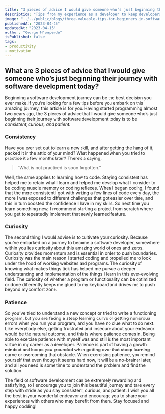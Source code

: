 ```yaml
---
title: "3 pieces of advice I would give someone who’s just beginning their journey with software development"
description: "Tips from my experience as a developer to keep developers new to the field productive and motivated"
image: "../../public/blogs/three-valuable-tips-for-beginners-in-software-development.jpg"
publishedAt: "2023-04-15"
updatedAt: "2023-04-15"
author: "George M'sapenda"
isPublished: false
tags:
- productivity
- motivation
---
```



## What are 3 pieces of advice that I would give someone who’s just beginning their journey with software development today?

Beginning a software development journey can be the best decision you ever make. If you’re looking for a few
tips before you embark on this amazing journey, this article is for you. Having started programming almost two years
ago, the 3 pieces of advice that I would give someone who’s just beginning their journey with software development
today is to be *consistent, curious, and patient.*

### Consistency

Have you ever set out to learn a new skill, and after getting the hang of it, packed it in the attic of your mind?
What happened when you tried to practice it a few months later? There’s a saying,

> “What is not practiced is soon forgotten.”

Well, the same applies to learning how to code. Staying consistent has helped me to retain what I learn
and helped me develop what I consider to be coding muscle memory or coding reflexes. When I began coding, I found that
the more consistent I got with writing a few lines of code every day, the more I was exposed to different challenges
that got easier over time, and this in turn boosted the confidence I have in my skills. So next time you learn
something new, I recommend starting a project from scratch where you get to repeatedly implement that newly learned
feature.

### Curiosity

The second thing I would advise is to cultivate your curiosity. Because you’ve embarked on a journey to become a
software developer, somewhere within you lies curiosity about this amazing world of ones and zeros. Curiosity provides
momentum and is essential in order to push boundaries. Curiosity was the main reason I started coding and propelled me
to look under the hood of working websites and programs. The curiosity of knowing what makes things tick has helped me
pursue a deeper understanding and implementation of the things I learn in this ever-evolving field. The curiosity of
whether a program or functionality can be optimized or done differently keeps me glued to my keyboard and drives me to
push beyond my comfort zone.

### Patience

So you’ve tried to understand a new concept or tried to write a functioning program, but you are facing a steep
learning curve or getting numerous errors when you run your program, and you have no clue what to do next. Like
everybody else, getting frustrated and insecure about your endeavor would be the natural outcome, and this is where
patience comes in. Being able to exercise patience with myself was and still is the most important virtue in my career
as a developer. Patience is part of having a growth mindset and keeps you grounded when getting over that steep
learning curve or overcoming that obstacle. When exercising patience, you remind yourself that even though it seems
hard now, it will be a no-brainer later, and all you need is some time to understand the problem and find the solution.

The field of software development can be extremely rewarding and satisfying, so I encourage you to join this beautiful
journey and take every step with stride as you stay consistent, curious, and patient. I wish you all the best in your
wonderful endeavor and encourage you to share your experiences with others who may benefit from them. Stay focused and
happy codding!